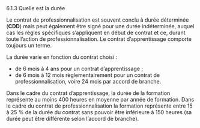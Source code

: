 


<CustomTitle tag="h1"  size="24px">
   6.1.3 Quelle est la durée
</CustomTitle>

Le contrat de professionnalisation est souvent conclu à durée déterminée (**CDD**) mais peut également être signé pour une durée indéterminée, auquel cas les règles spécifiques s’appliquent en début de contrat et ce, durant toute l’action de professionnalisation. Le contrat d’apprentissage comporte toujours un terme.

La durée varie en fonction du contrat choisi :
- de 6 mois à 4 ans pour un contrat d’apprentissage ;
- de 6 mois à 12 mois règlementairement pour un contrat de professionnalisation, voire 24 mois par accord de branche.

Dans le cadre du contrat d’apprentissage, la durée de la formation représente au moins 400 heures en moyenne par année de formation. Dans le cadre du contrat de professionnalisation la formation représente entre 15 à 25 % de la durée du contrat sans pouvoir être inférieure à 150 heures (sa durée peut être différente selon l’accord de branche).